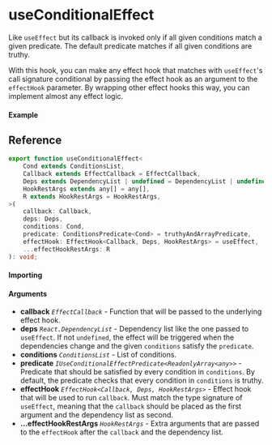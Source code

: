 # useConditionalEffect

Like `useEffect` but its callback is invoked only if all given conditions match a given predicate.
The default predicate matches if all given conditions are truthy.

With this hook, you can make any effect hook that matches with `useEffect`'s call signature
conditional by passing the effect hook as an argument to the `effectHook` parameter. By wrapping
other effect hooks this way, you can implement almost any effect logic.

#### Example

## Reference

```ts
export function useConditionalEffect<
	Cond extends ConditionsList,
	Callback extends EffectCallback = EffectCallback,
	Deps extends DependencyList | undefined = DependencyList | undefined,
	HookRestArgs extends any[] = any[],
	R extends HookRestArgs = HookRestArgs,
>(
	callback: Callback,
	deps: Deps,
	conditions: Cond,
	predicate: ConditionsPredicate<Cond> = truthyAndArrayPredicate,
	effectHook: EffectHook<Callback, Deps, HookRestArgs> = useEffect,
	...effectHookRestArgs: R
): void;
```

#### Importing

#### Arguments

- **callback** _`EffectCallback`_ - Function that will be passed to the underlying effect hook.
- **deps** _`React.DependencyList`_ - Dependency list like the one passed to `useEffect`. If not
  `undefined`, the effect will be triggered when the dependencies change and the given `conditions`
  satisfy the `predicate`.
- **conditions** _`ConditionsList`_ - List of conditions.
- **predicate** _`IUseConditionalEffectPredicate<ReadonlyArray<any>>`_ - Predicate that should be
  satisfied by every condition in `conditions`. By default, the predicate checks that every condition
  in `conditions` is truthy.
- **effectHook** _`EffectHook<Callback, Deps, HookRestArgs>`_ - Effect hook that will be used to run
  `callback`. Must match the type signature of `useEffect`, meaning that the `callback` should be
  placed as the first argument and the dependency list as second.
- **...effectHookRestArgs** _`HookRestArgs`_ - Extra arguments that are passed to the `effectHook`
  after the `callback` and the dependency list.
